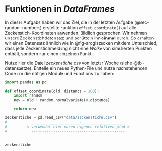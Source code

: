 # Funktionen in *DataFrames* {#sec-offset-dataframe}

In dieser Aufgabe haben wir das Ziel, die in der letzten Aufgabe (@sec-random-numbers) erstellte Funktion `offset_coordinate()` auf alle Zeckenstich-Koordinaten anwenden. Bildlich gesprochen: Wir nehmen unsere Zeckenstichdatensatz und schütteln ihn **einmal** durch. So erhalten wir einen Datensatz ähnlich wie in @fig-arcgiszecken mit dem Unterschied, dass jede Zeckenstichmeldung nicht eine *Wolke* von simulierten Punkten enthält, sondern nur einen einzelnen Punkt.

Nutze hier die Datei *zeckenstiche.csv* von letzter Woche (siehe @tbl-datensaetze). Erstelle ein neues Python-File und nutze nachstehenden Code um die nötigen Module und Functions zu haben:

```python
import pandas as pd

def offset_coordinate(old, distance = 100):
    import random
    new = old + random.normalvariate(0,distance)

    return new

zeckenstiche = pd.read_csv("data/zeckenstiche.csv")
#           ______________________↗____________________
#         < verwendet hier euren eigenen relativen pfad >
#           -------------------------------------------
     

zeckenstiche
```

